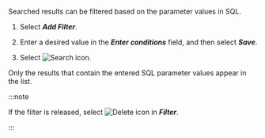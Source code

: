 Searched results can be filtered based on the parameter values in SQL.

1. Select **_Add Filter_**. 

2. Enter a desired value in the **_Enter conditions_** field, and then select **_Save_**. 

3. Select ![Search icon](/img/ico-btn-search.png).

Only the results that contain the entered SQL parameter values appear in the list.

:::note

If the filter is released, select ![Delete icon](/img/ico-remove-white.svg) in **_Filter_**.

<ImgLang img='db-sql-stat-disable-filter.png' desc='Disabling filter' />

:::
